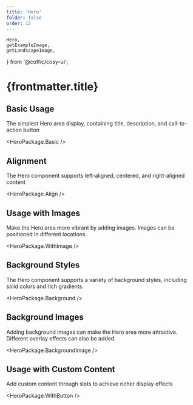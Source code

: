 ```yaml
---
title: 'Hero'
folder: false
order: 12
---
```


    Hero,
    getExampleImage,
    getLandscapeImage,
} from '@coffic/cosy-ui';

# {frontmatter.title}

## Basic Usage

The simplest Hero area display, containing title, description, and call-to-action button

<HeroPackage.Basic />

## Alignment

The Hero component supports left-aligned, centered, and right-aligned content

<HeroPackage.Align />

## Usage with Images

Make the Hero area more vibrant by adding images. Images can be positioned in different locations.

<HeroPackage.WithImage />

## Background Styles

The Hero component supports a variety of background styles, including solid colors and rich gradients.

<HeroPackage.Background />

## Background Images

Adding background images can make the Hero area more attractive. Different overlay effects can also be added.

<HeroPackage.BackgroundImage />

## Usage with Custom Content

Add custom content through slots to achieve richer display effects

<HeroPackage.WithButton />
